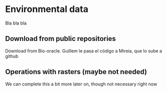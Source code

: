 # Environmental data

Bla bla bla

## Download from public repositories

Download from Bio-oracle. 
Guillem le pasa el código a Mireia, que lo sube a github

## Operations with rasters (maybe not needed)

We can complete this a bit more later on, though not necessary right now
